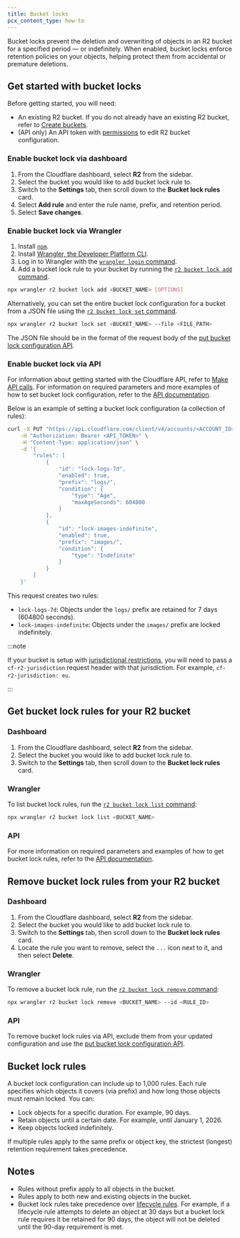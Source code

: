 ```yaml
---
title: Bucket locks
pcx_content_type: how-to
---
```


Bucket locks prevent the deletion and overwriting of objects in an R2 bucket for a specified period — or indefinitely. When enabled, bucket locks enforce retention policies on your objects, helping protect them from accidental or premature deletions.

## Get started with bucket locks

Before getting started, you will need:

- An existing R2 bucket. If you do not already have an existing R2 bucket, refer to [Create buckets](/r2/buckets/create-buckets/).
- (API only) An API token with [permissions](/r2/api/tokens/#permissions) to edit R2 bucket configuration.

### Enable bucket lock via dashboard

1. From the Cloudflare dashboard, select **R2** from the sidebar.
2. Select the bucket you would like to add bucket lock rule to.
3. Switch to the **Settings** tab, then scroll down to the **Bucket lock rules** card.
4. Select **Add rule** and enter the rule name, prefix, and retention period.
5. Select **Save changes**.

### Enable bucket lock via Wrangler

1. Install [`npm`](https://docs.npmjs.com/getting-started).
2. Install [Wrangler, the Developer Platform CLI](/workers/wrangler/install-and-update/).
3. Log in to Wrangler with the [`wrangler login` command](/workers/wrangler/commands/#login).
4. Add a bucket lock rule to your bucket by running the [`r2 bucket lock add` command](/workers/wrangler/commands/#r2-bucket-lock-add).

```sh
npx wrangler r2 bucket lock add <BUCKET_NAME> [OPTIONS]
```

Alternatively, you can set the entire bucket lock configuration for a bucket from a JSON file using the [`r2 bucket lock set` command](/workers/wrangler/commands/#r2-bucket-lock-set).

```sh
npx wrangler r2 bucket lock set <BUCKET_NAME> --file <FILE_PATH>
```

The JSON file should be in the format of the request body of the [put bucket lock configuration API](/api/resources/r2/subresources/buckets/subresources/locks/methods/update/).

### Enable bucket lock via API

For information about getting started with the Cloudflare API, refer to [Make API calls](/fundamentals/api/how-to/make-api-calls/). For information on required parameters and more examples of how to set bucket lock configuration, refer to the [API documentation](/api/resources/r2/subresources/buckets/subresources/locks/methods/update/).

Below is an example of setting a bucket lock configuration (a collection of rules):

```bash
curl -X PUT "https://api.cloudflare.com/client/v4/accounts/<ACCOUNT_ID>/r2/buckets/<BUCKET_NAME>/lock" \
    -H "Authorization: Bearer <API_TOKEN>" \
    -H "Content-Type: application/json" \
    -d '{
        "rules": [
            {
                "id": "lock-logs-7d",
                "enabled": true,
                "prefix": "logs/",
                "condition": {
                    "type": "Age",
                    "maxAgeSeconds": 604800
                }
            },
            {
                "id": "lock-images-indefinite",
                "enabled": true,
                "prefix": "images/",
                "condition": {
                    "type": "Indefinite"
                }
            }
        ]
    }'
```

This request creates two rules:

- `lock-logs-7d`: Objects under the `logs/` prefix are retained for 7 days (604800 seconds).
- `lock-images-indefinite`: Objects under the `images/` prefix are locked indefinitely.

:::note

If your bucket is setup with [jurisdictional restrictions](/r2/reference/data-location/#jurisdictional-restrictions), you will need to pass a `cf-r2-jurisdiction` request header with that jurisdiction. For example, `cf-r2-jurisdiction: eu`.

:::

## Get bucket lock rules for your R2 bucket

### Dashboard

1. From the Cloudflare dashboard, select **R2** from the sidebar.
2. Select the bucket you would like to add bucket lock rule to.
3. Switch to the **Settings** tab, then scroll down to the **Bucket lock rules** card.

### Wrangler

To list bucket lock rules, run the [`r2 bucket lock list` command](/workers/wrangler/commands/#r2-bucket-lock-list):

```sh
npx wrangler r2 bucket lock list <BUCKET_NAME>
```

### API

For more information on required parameters and examples of how to get bucket lock rules, refer to the [API documentation](/api/resources/r2/subresources/buckets/subresources/locks/methods/get/).

## Remove bucket lock rules from your R2 bucket

### Dashboard

1. From the Cloudflare dashboard, select **R2** from the sidebar.
2. Select the bucket you would like to add bucket lock rule to.
3. Switch to the **Settings** tab, then scroll down to the **Bucket lock rules** card.
4. Locate the rule you want to remove, select the `...` icon next to it, and then select **Delete**.

### Wrangler

To remove a bucket lock rule, run the [`r2 bucket lock remove` command](/workers/wrangler/commands/#r2-bucket-lock-remove):

```sh
npx wrangler r2 bucket lock remove <BUCKET_NAME> --id <RULE_ID>
```

### API

To remove bucket lock rules via API, exclude them from your updated configuration and use the [put bucket lock configuration API](/api/resources/r2/subresources/buckets/subresources/locks/methods/update/).

## Bucket lock rules

A bucket lock configuration can include up to 1,000 rules. Each rule specifies which objects it covers (via prefix) and how long those objects must remain locked. You can:

- Lock objects for a specific duration. For example, 90 days.
- Retain objects until a certain date. For example, until January 1, 2026.
- Keep objects locked indefinitely.

If multiple rules apply to the same prefix or object key, the strictest (longest) retention requirement takes precedence.

## Notes

- Rules without prefix apply to all objects in the bucket.
- Rules apply to both new and existing objects in the bucket.
- Bucket lock rules take precedence over [lifecycle rules](/r2/buckets/object-lifecycles/). For example, if a lifecycle rule attempts to delete an object at 30 days but a bucket lock rule requires it be retained for 90 days, the object will not be deleted until the 90-day requirement is met.
